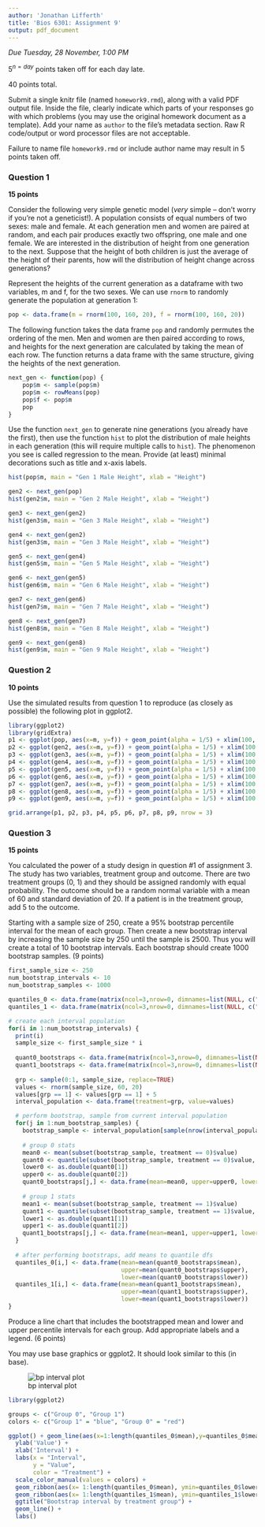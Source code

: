```yaml
---
author: 'Jonathan Lifferth'
title: 'Bios 6301: Assignment 9'
output: pdf_document
---
```


*Due Tuesday, 28 November, 1:00 PM*

$5^{n=day}$ points taken off for each day late.

40 points total.

Submit a single knitr file (named `homework9.rmd`), along with a valid PDF output file. Inside the file, clearly indicate which parts of your responses go with which problems (you may use the original homework document as a template). Add your name as `author` to the file's metadata section. Raw R code/output or word processor files are not acceptable.

Failure to name file `homework9.rmd` or include author name may result in 5 points taken off.

### Question 1 ###

**15 points**

Consider the following very simple genetic model (*very* simple -- don't worry if you're not a geneticist!). A population consists of equal numbers of two sexes: male and female. At each generation men and women are paired at random, and each pair produces exactly two offspring, one male and one female. We are interested in the distribution of height from one generation to the next. Suppose that the height of both children is just the average of the height of their parents, how will the distribution of height change across generations?

Represent the heights of the current generation as a dataframe with two variables, m and f, for the two sexes. We can use `rnorm` to randomly generate the population at generation 1:

```r
pop <- data.frame(m = rnorm(100, 160, 20), f = rnorm(100, 160, 20))
```

The following function takes the data frame `pop` and randomly permutes the ordering of the men. Men and women are then paired according to rows, and heights for the next generation are calculated by taking the mean of each row. The function returns a data frame with the same structure, giving the heights of the next generation.

```r
next_gen <- function(pop) {
    pop$m <- sample(pop$m)
    pop$m <- rowMeans(pop)
    pop$f <- pop$m
    pop
}
```

Use the function `next_gen` to generate nine generations (you already have the first), then use the function `hist` to plot the distribution of male heights in each generation (this will require multiple calls to `hist`). The phenomenon you see is called regression to the mean.  Provide (at least) minimal decorations such as title and x-axis labels.

```r
hist(pop$m, main = "Gen 1 Male Height", xlab = "Height")
```
```r
gen2 <- next_gen(pop)
hist(gen2$m, main = "Gen 2 Male Height", xlab = "Height")
```
```r
gen3 <- next_gen(gen2)
hist(gen3$m, main = "Gen 3 Male Height", xlab = "Height")
```
```r
gen4 <- next_gen(gen2)
hist(gen3$m, main = "Gen 3 Male Height", xlab = "Height")
```
```r
gen5 <- next_gen(gen4)
hist(gen5$m, main = "Gen 5 Male Height", xlab = "Height")
```
```r
gen6 <- next_gen(gen5)
hist(gen6$m, main = "Gen 6 Male Height", xlab = "Height")
```
```r
gen7 <- next_gen(gen6)
hist(gen7$m, main = "Gen 7 Male Height", xlab = "Height")
```
```r
gen8 <- next_gen(gen7)
hist(gen8$m, main = "Gen 8 Male Height", xlab = "Height")
```
```r
gen9 <- next_gen(gen8)
hist(gen9$m, main = "Gen 9 Male Height", xlab = "Height")
```

### Question 2 ###

**10 points**

Use the simulated results from question 1 to reproduce (as closely as possible) the following plot in ggplot2.

```r
library(ggplot2)
library(gridExtra)
p1 <- ggplot(pop, aes(x=m, y=f)) + geom_point(alpha = 1/5) + xlim(100, 225) + ylim(90, 210)
p2 <- ggplot(gen2, aes(x=m, y=f)) + geom_point(alpha = 1/5) + xlim(100, 225) + ylim(90, 210)
p3 <- ggplot(gen3, aes(x=m, y=f)) + geom_point(alpha = 1/5) + xlim(100, 225) + ylim(90, 210)
p4 <- ggplot(gen4, aes(x=m, y=f)) + geom_point(alpha = 1/5) + xlim(100, 225) + ylim(90, 210)
p5 <- ggplot(gen5, aes(x=m, y=f)) + geom_point(alpha = 1/5) + xlim(100, 225) + ylim(90, 210)
p6 <- ggplot(gen6, aes(x=m, y=f)) + geom_point(alpha = 1/5) + xlim(100, 225) + ylim(90, 210)
p7 <- ggplot(gen7, aes(x=m, y=f)) + geom_point(alpha = 1/5) + xlim(100, 225) + ylim(90, 210)
p8 <- ggplot(gen8, aes(x=m, y=f)) + geom_point(alpha = 1/5) + xlim(100, 225) + ylim(90, 210)
p9 <- ggplot(gen9, aes(x=m, y=f)) + geom_point(alpha = 1/5) + xlim(100, 225) + ylim(90, 210)

```

```r
grid.arrange(p1, p2, p3, p4, p5, p6, p7, p8, p9, nrow = 3)

```



### Question 3 ###

**15 points**

You calculated the power of a study design in question #1 of assignment 3. The study has two variables, treatment group and outcome. There are two treatment groups (0, 1) and they should be assigned randomly with equal probability. The outcome should be a random normal variable with a mean of 60 and standard deviation of 20. If a patient is in the treatment group, add 5 to the outcome.

Starting with a sample size of 250, create a 95% bootstrap percentile interval for the mean of each group. Then create a new bootstrap interval by increasing the sample size by 250 until the sample is 2500. Thus you will create a total of 10 bootstrap intervals.  Each bootstrap should create 1000 bootstrap samples. (9 points)

```r
first_sample_size <- 250
num_bootstrap_intervals <- 10
num_bootstrap_samples <- 1000

quantiles_0 <- data.frame(matrix(ncol=3,nrow=0, dimnames=list(NULL, c("mean", "upper", "lower"))))
quantiles_1 <- data.frame(matrix(ncol=3,nrow=0, dimnames=list(NULL, c("mean", "upper", "lower"))))

# create each interval population
for(i in 1:num_bootstrap_intervals) {
  print(i)
  sample_size <- first_sample_size * i
  
  quant0_bootstraps <- data.frame(matrix(ncol=3,nrow=0, dimnames=list(NULL, c("mean", "upper", "lower"))))
  quant1_bootstraps <- data.frame(matrix(ncol=3,nrow=0, dimnames=list(NULL, c("mean", "upper", "lower"))))
  
  grp <- sample(0:1, sample_size, replace=TRUE)
  values <- rnorm(sample_size, 60, 20)
  values[grp == 1] <- values[grp == 1] + 5 
  interval_population <- data.frame(treatment=grp, value=values)

  # perform bootstrap, sample from current interval population
  for(j in 1:num_bootstrap_samples) {
    bootstrap_sample <- interval_population[sample(nrow(interval_population), 250, replace=TRUE), ]
    
    # group 0 stats
    mean0 <- mean(subset(bootstrap_sample, treatment == 0)$value)
    quant0 <- quantile(subset(bootstrap_sample, treatment == 0)$value, c(.025, .975))
    lower0 <- as.double(quant0[1])
    upper0 <- as.double(quant0[2])
    quant0_bootstraps[j,] <- data.frame(mean=mean0, upper=upper0, lower=lower0)
    
    # group 1 stats
    mean1 <- mean(subset(bootstrap_sample, treatment == 1)$value)
    quant1 <- quantile(subset(bootstrap_sample, treatment == 1)$value, c(.025, .975))
    lower1 <- as.double(quant1[1])
    upper1 <- as.double(quant1[2])
    quant1_bootstraps[j,] <- data.frame(mean=mean1, upper=upper1, lower=lower1)
  }
  
  # after performing bootstraps, add means to quantile dfs
  quantiles_0[i,] <- data.frame(mean=mean(quant0_bootstraps$mean), 
                                upper=mean(quant0_bootstraps$upper),
                                lower=mean(quant0_bootstraps$lower))
  quantiles_1[i,] <- data.frame(mean=mean(quant1_bootstraps$mean), 
                                upper=mean(quant1_bootstraps$upper),
                                lower=mean(quant1_bootstraps$lower))
}


```

Produce a line chart that includes the bootstrapped mean and lower and upper percentile intervals for each group.  Add appropriate labels and a legend. (6 points)

You may use base graphics or ggplot2.  It should look similar to this (in base).

![bp interval plot](bpi.jpg)

```r
library(ggplot2)
```
```r
groups <- c("Group 0", "Group 1")
colors <- c("Group 1" = "blue", "Group 0" = "red")

ggplot() + geom_line(aes(x=1:length(quantiles_0$mean),y=quantiles_0$mean, color='Group 1')) + geom_line(aes(x=1:length(quantiles_1$mean),y=quantiles_1$mean, color='Group 0')) + 
  ylab('Value') + 
  xlab('Interval') +
  labs(x = "Interval",
       y = "Value",
       color = "Treatment") +
  scale_color_manual(values = colors) +
  geom_ribbon(aes(x= 1:length(quantiles_0$mean), ymin=quantiles_0$lower, ymax=quantiles_0$upper), linetype=2, alpha=0.3, fill="red") +
  geom_ribbon(aes(x= 1:length(quantiles_1$mean), ymin=quantiles_1$lower, ymax=quantiles_1$upper), linetype=2, alpha=0.3, fill="blue") + 
  ggtitle("Bootstrap interval by treatment group") +
  geom_line() + 
  labs()

```

